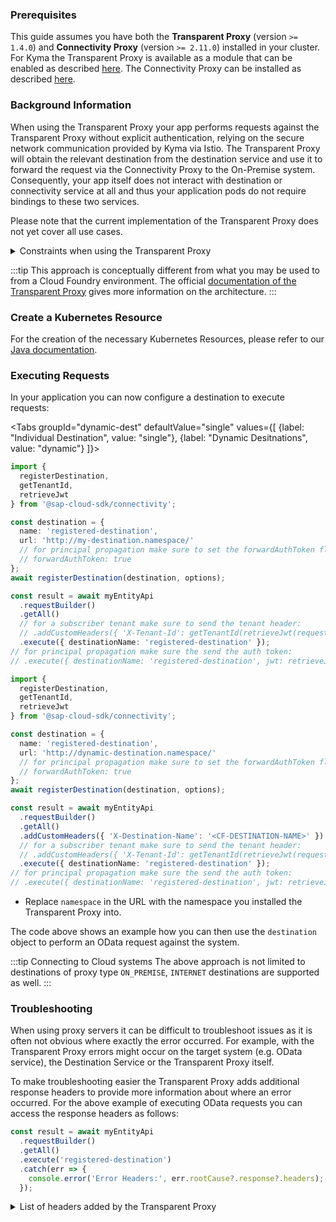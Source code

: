 
### Prerequisites

This guide assumes you have both the **Transparent Proxy** (version `>= 1.4.0`) and **Connectivity Proxy** (version `>= 2.11.0`) installed in your cluster.
For Kyma the Transparent Proxy is available as a module that can be enabled as described [here](https://help.sap.com/docs/connectivity/sap-btp-connectivity-cf/transparent-proxy-in-kyma-environment).
The Connectivity Proxy can be installed as described [here](https://help.sap.com/docs/connectivity/sap-btp-connectivity-cf/operations-via-helm).

### Background Information

When using the Transparent Proxy your app performs requests against the Transparent Proxy without explicit authentication, relying on the secure network communication provided by Kyma via Istio.
The Transparent Proxy will obtain the relevant destination from the destination service and use it to forward the request via the Connectivity Proxy to the On-Premise system.
Consequently, your app itself does not interact with destination or connectivity service at all and thus your application pods do not require bindings to these two services.

Please note that the current implementation of the Transparent Proxy does not yet cover all use cases.

<details>
  <summary>Constraints when using the Transparent Proxy</summary>

- Private Link not yet supported

</details>

:::tip
This approach is conceptually different from what you may be used to from a Cloud Foundry environment.
The official [documentation of the Transparent Proxy](https://help.sap.com/docs/CP_CONNECTIVITY/cca91383641e40ffbe03bdc78f00f681/e661713ef7d14373b57e3e26b0b03b86.html) gives more information on the architecture.
:::

### Create a Kubernetes Resource

For the creation of the necessary Kubernetes Resources, please refer to our [Java documentation](/docs/java/environments/kubernetes-kyma#create-a-kubernetes-resource).

### Executing Requests

In your application you can now configure a destination to execute requests:

<Tabs 
  groupId="dynamic-dest"
  defaultValue="single"
  values={[
    {label: "Individual Destination", value: "single"},
    {label: "Dynamic Desitnations", value: "dynamic"}
  ]}>
<TabItem value="single">

```ts
import {
  registerDestination,
  getTenantId,
  retrieveJwt
} from '@sap-cloud-sdk/connectivity';

const destination = {
  name: 'registered-destination',
  url: 'http://my-destination.namespace/'
  // for principal propagation make sure to set the forwardAuthToken flag to true:
  // forwardAuthToken: true
};
await registerDestination(destination, options);

const result = await myEntityApi
  .requestBuilder()
  .getAll()
  // for a subscriber tenant make sure to send the tenant header:
  // .addCustomHeaders({ 'X-Tenant-Id': getTenantId(retrieveJwt(request)) })
  .execute({ destinationName: 'registered-destination' });
// for principal propagation make sure the send the auth token:
// .execute({ destinationName: 'registered-destination', jwt: retrieveJwt(request) });
```

</TabItem>
<TabItem value="dynamic">

```ts
import {
  registerDestination,
  getTenantId,
  retrieveJwt
} from '@sap-cloud-sdk/connectivity';

const destination = {
  name: 'registered-destination',
  url: 'http://dynamic-destination.namespace/'
  // for principal propagation make sure to set the forwardAuthToken flag to true:
  // forwardAuthToken: true
};
await registerDestination(destination, options);

const result = await myEntityApi
  .requestBuilder()
  .getAll()
  .addCustomHeaders({ 'X-Destination-Name': '<CF-DESTINATION-NAME>' })
  // for a subscriber tenant make sure to send the tenant header:
  // .addCustomHeaders({ 'X-Tenant-Id': getTenantId(retrieveJwt(request)) })
  .execute({ destinationName: 'registered-destination' });
// for principal propagation make sure the send the auth token:
// .execute({ destinationName: 'registered-destination', jwt: retrieveJwt(request) });
```

</TabItem>
</Tabs>

- Replace `namespace` in the URL with the namespace you installed the Transparent Proxy into.

The code above shows an example how you can then use the `destination` object to perform an OData request against the system.

:::tip Connecting to Cloud systems
The above approach is not limited to destinations of proxy type `ON_PREMISE`, `INTERNET` destinations are supported as well.
:::

### Troubleshooting

When using proxy servers it can be difficult to troubleshoot issues as it is often not obvious where exactly the error occurred.
For example, with the Transparent Proxy errors might occur on the target system (e.g. OData service), the Destination Service or the Transparent Proxy itself.

To make troubleshooting easier the Transparent Proxy adds additional response headers to provide more information about where an error occurred.
For the above example of executing OData requests you can access the response headers as follows:

```ts
const result = await myEntityApi
  .requestBuilder()
  .getAll()
  .execute('registered-destination')
  .catch(err => {
    console.error('Error Headers:', err.rootCause?.response?.headers);
  });
```

<details>
  <summary>List of headers added by the Transparent Proxy</summary>

- `X-Error-Origin` - the source of the error
- `X-Proxy-Server` - the proxy server (Transparent Proxy)
- `X-Error-Message` - thorough error message
- `X-Error-Internal-Code` - set only when the source of the error is the XSUAA or Destination service.
  The value is the HTTP code returned from one of these services.
- `X-Request-Id` is sent with the response in all requests, both successful and failed

</details>
